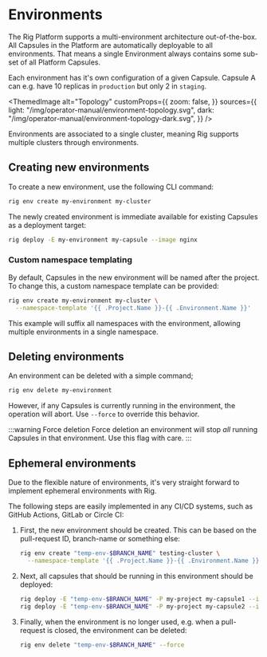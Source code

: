 
# Environments

The Rig Platform supports a multi-environment architecture out-of-the-box. All Capsules in the Platform are
automatically deployable to all environments. That means a single Environment always contains some sub-set of all Platform Capsules.

Each environment has it's own configuration of a given Capsule. Capsule A can e.g. have 10 replicas in `production` but only 2 in `staging`.

<ThemedImage
  alt="Topology"
  customProps={{
    zoom: false,
  }}
  sources={{
    light: "/img/operator-manual/environment-topology.svg",
    dark: "/img/operator-manual/environment-topology-dark.svg",
  }}
/>


Environments are associated to a single cluster, meaning Rig supports multiple clusters
through environments.

## Creating new environments

To create a new environment, use the following CLI command:

```bash
rig env create my-environment my-cluster
```

The newly created environment is immediate available for existing Capsules as a deployment target:

```bash
rig deploy -E my-environment my-capsule --image nginx
```

### Custom namespace templating

By default, Capsules in the new environment will be named after the project. To change this,
a custom namespace template can be provided:

```bash
rig env create my-environment my-cluster \
  --namespace-template '{{ .Project.Name }}-{{ .Environment.Name }}'
```

This example will suffix all namespaces with the environment, allowing multiple environments in a single
namespace.

## Deleting environments

An environment can be deleted with a simple command;

```bash
rig env delete my-environment
```

However, if any Capsules is currently running in the environment, the operation will abort. Use `--force` to override this behavior.

:::warning Force deletion
Force deletion an environment will stop *all* running Capsules in that environment. Use this flag with care.
:::


## Ephemeral environments

Due to the flexible nature of environments, it's very straight forward to implement ephemeral environments with Rig.

The following steps are easily implemented in any CI/CD systems, such as GitHub Actions, GitLab or Circle CI:

1. First, the new environment should be created. This can be based on the pull-request ID, branch-name or something else:

    ```bash
    rig env create "temp-env-$BRANCH_NAME" testing-cluster \
      --namespace-template '{{ .Project.Name }}-{{ .Environment.Name }}'
    ```

2. Next, all capsules that should be running in this environment should be deployed:

    ```bash
    rig deploy -E "temp-env-$BRANCH_NAME" -P my-project my-capsule1 --image nginx
    rig deploy -E "temp-env-$BRANCH_NAME" -P my-project my-capsule2 --image nginx
    ```

3. Finally, when the environment is no longer used, e.g. when a pull-request is closed, the environment can be deleted:

    ```bash
    rig env delete "temp-env-$BRANCH_NAME" --force
    ```
